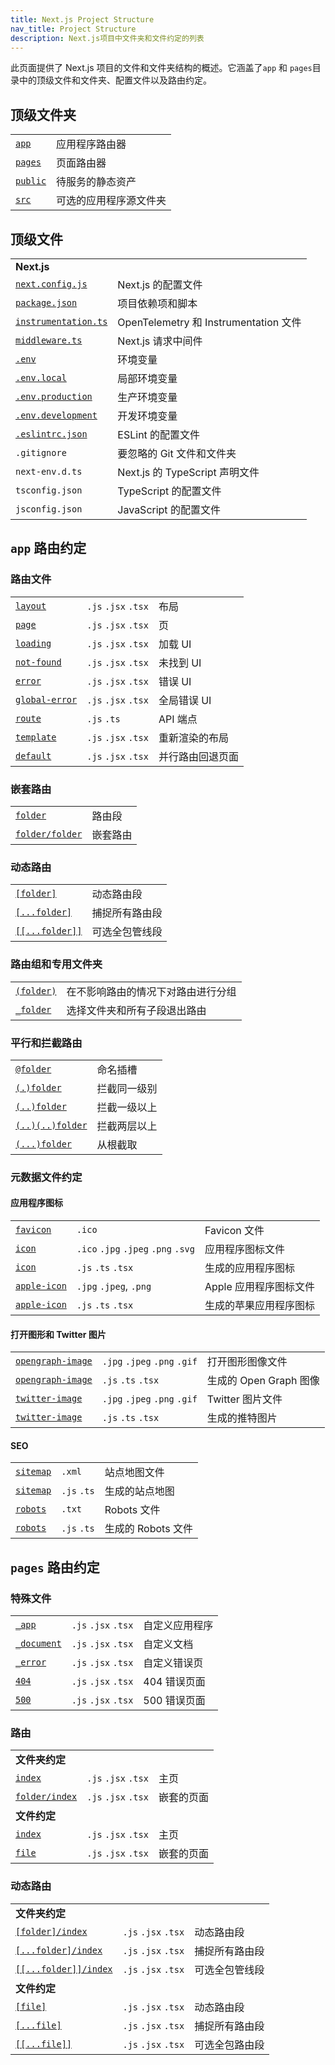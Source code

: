 ```yaml
---
title: Next.js Project Structure
nav_title: Project Structure
description: Next.js项目中文件夹和文件约定的列表
---
```


此页面提供了 Next.js 项目的文件和文件夹结构的概述。它涵盖了`app` 和 `pages`目录中的顶级文件和文件夹、配置文件以及路由约定。

## 顶级文件夹

|                                                                          |                        |
| ------------------------------------------------------------------------ | ---------------------- |
| [`app`](/docs/app/building-your-application/routing)                     | 应用程序路由器         |
| [`pages`](/docs/pages/building-your-application/routing)                 | 页面路由器             |
| [`public`](/docs/app/building-your-application/optimizing/static-assets) | 待服务的静态资产       |
| [`src`](/docs/app/building-your-application/configuring/src-directory)   | 可选的应用程序源文件夹 |

## 顶级文件

|                                                                                             |                                       |
| ------------------------------------------------------------------------------------------- | ------------------------------------- |
| **Next.js**                                                                                 |                                       |
| [`next.config.js`](/docs/app/api-reference/next-config-js)                                  | Next.js 的配置文件                    |
| [`package.json`](/docs/getting-started/installation#manual-installation)                    | 项目依赖项和脚本                      |
| [`instrumentation.ts`](/docs/app/building-your-application/optimizing/instrumentation)      | OpenTelemetry 和 Instrumentation 文件 |
| [`middleware.ts`](/docs/app/building-your-application/routing/middleware)                   | Next.js 请求中间件                    |
| [`.env`](/docs/app/building-your-application/configuring/environment-variables)             | 环境变量                              |
| [`.env.local`](/docs/app/building-your-application/configuring/environment-variables)       | 局部环境变量                          |
| [`.env.production`](/docs/app/building-your-application/configuring/environment-variables)  | 生产环境变量                          |
| [`.env.development`](/docs/app/building-your-application/configuring/environment-variables) | 开发环境变量                          |
| [`.eslintrc.json`](/docs/app/building-your-application/configuring/eslint)                  | ESLint 的配置文件                     |
| `.gitignore`                                                                                | 要忽略的 Git 文件和文件夹             |
| `next-env.d.ts`                                                                             | Next.js 的 TypeScript 声明文件        |
| `tsconfig.json`                                                                             | TypeScript 的配置文件                 |
| `jsconfig.json`                                                                             | JavaScript 的配置文件                 |

## `app` 路由约定

### 路由文件

|                                                                                 |                     |                  |
| ------------------------------------------------------------------------------- | ------------------- | ---------------- |
| [`layout`](/docs/app/api-reference/file-conventions/layout)                     | `.js` `.jsx` `.tsx` | 布局             |
| [`page`](/docs/app/api-reference/file-conventions/page)                         | `.js` `.jsx` `.tsx` | 页               |
| [`loading`](/docs/app/api-reference/file-conventions/loading)                   | `.js` `.jsx` `.tsx` | 加载 UI          |
| [`not-found`](/docs/app/api-reference/file-conventions/not-found)               | `.js` `.jsx` `.tsx` | 未找到 UI        |
| [`error`](/docs/app/api-reference/file-conventions/error)                       | `.js` `.jsx` `.tsx` | 错误 UI          |
| [`global-error`](/docs/app/api-reference/file-conventions/error#global-errorjs) | `.js` `.jsx` `.tsx` | 全局错误 UI      |
| [`route`](/docs/app/api-reference/file-conventions/route)                       | `.js` `.ts`         | API 端点         |
| [`template`](/docs/app/api-reference/file-conventions/template)                 | `.js` `.jsx` `.tsx` | 重新渲染的布局   |
| [`default`](/docs/app/api-reference/file-conventions/default)                   | `.js` `.jsx` `.tsx` | 并行路由回退页面 |

### 嵌套路由

|                                                                              |          |
| ---------------------------------------------------------------------------- | -------- |
| [`folder`](/docs/app/building-your-application/routing#route-segments)       | 路由段   |
| [`folder/folder`](/docs/app/building-your-application/routing#nested-routes) | 嵌套路由 |

### 动态路由

|                                                                                                           |                |
| --------------------------------------------------------------------------------------------------------- | -------------- |
| [`[folder]`](/docs/app/building-your-application/routing/dynamic-routes#convention)                       | 动态路由段     |
| [`[...folder]`](/docs/app/building-your-application/routing/dynamic-routes#catch-all-segments)            | 捕捉所有路由段 |
| [`[[...folder]]`](/docs/app/building-your-application/routing/dynamic-routes#optional-catch-all-segments) | 可选全包管线段 |

### 路由组和专用文件夹

|                                                                                     |                                    |
| ----------------------------------------------------------------------------------- | ---------------------------------- |
| [`(folder)`](/docs/app/building-your-application/routing/route-groups#convention)   | 在不影响路由的情况下对路由进行分组 |
| [`_folder`](/docs/app/building-your-application/routing/colocation#private-folders) | 选择文件夹和所有子段退出路由       |

### 平行和拦截路由

|                                                                                                |              |
| ---------------------------------------------------------------------------------------------- | ------------ |
| [`@folder`](/docs/app/building-your-application/routing/parallel-routes#convention)            | 命名插槽     |
| [`(.)folder`](/docs/app/building-your-application/routing/intercepting-routes#convention)      | 拦截同一级别 |
| [`(..)folder`](/docs/app/building-your-application/routing/intercepting-routes#convention)     | 拦截一级以上 |
| [`(..)(..)folder`](/docs/app/building-your-application/routing/intercepting-routes#convention) | 拦截两层以上 |
| [`(...)folder`](/docs/app/building-your-application/routing/intercepting-routes#convention)    | 从根截取     |

### 元数据文件约定

#### 应用程序图标

|                                                                                                                 |                                     |                        |
| --------------------------------------------------------------------------------------------------------------- | ----------------------------------- | ---------------------- |
| [`favicon`](/docs/app/api-reference/file-conventions/metadata/app-icons#favicon)                                | `.ico`                              | Favicon 文件           |
| [`icon`](/docs/app/api-reference/file-conventions/metadata/app-icons#icon)                                      | `.ico` `.jpg` `.jpeg` `.png` `.svg` | 应用程序图标文件       |
| [`icon`](/docs/app/api-reference/file-conventions/metadata/app-icons#generate-icons-using-code-js-ts-tsx)       | `.js` `.ts` `.tsx`                  | 生成的应用程序图标     |
| [`apple-icon`](/docs/app/api-reference/file-conventions/metadata/app-icons#apple-icon)                          | `.jpg` `.jpeg`, `.png`              | Apple 应用程序图标文件 |
| [`apple-icon`](/docs/app/api-reference/file-conventions/metadata/app-icons#generate-icons-using-code-js-ts-tsx) | `.js` `.ts` `.tsx`                  | 生成的苹果应用程序图标 |

#### 打开图形和 Twitter 图片

|                                                                                                                             |                              |                        |
| --------------------------------------------------------------------------------------------------------------------------- | ---------------------------- | ---------------------- |
| [`opengraph-image`](/docs/app/api-reference/file-conventions/metadata/opengraph-image#opengraph-image)                      | `.jpg` `.jpeg` `.png` `.gif` | 打开图形图像文件       |
| [`opengraph-image`](/docs/app/api-reference/file-conventions/metadata/opengraph-image#generate-images-using-code-js-ts-tsx) | `.js` `.ts` `.tsx`           | 生成的 Open Graph 图像 |
| [`twitter-image`](/docs/app/api-reference/file-conventions/metadata/opengraph-image#twitter-image)                          | `.jpg` `.jpeg` `.png` `.gif` | Twitter 图片文件       |
| [`twitter-image`](/docs/app/api-reference/file-conventions/metadata/opengraph-image#generate-images-using-code-js-ts-tsx)   | `.js` `.ts` `.tsx`           | 生成的推特图片         |

#### SEO

|                                                                                                              |             |                    |
| ------------------------------------------------------------------------------------------------------------ | ----------- | ------------------ |
| [`sitemap`](/docs/app/api-reference/file-conventions/metadata/sitemap#sitemap-files-xml)                     | `.xml`      | 站点地图文件       |
| [`sitemap`](/docs/app/api-reference/file-conventions/metadata/sitemap#generating-a-sitemap-using-code-js-ts) | `.js` `.ts` | 生成的站点地图     |
| [`robots`](/docs/app/api-reference/file-conventions/metadata/robots#static-robotstxt)                        | `.txt`      | Robots 文件        |
| [`robots`](/docs/app/api-reference/file-conventions/metadata/robots#generate-a-robots-file)                  | `.js` `.ts` | 生成的 Robots 文件 |

## `pages` 路由约定

### 特殊文件

|                                                                                                             |                     |                |
| ----------------------------------------------------------------------------------------------------------- | ------------------- | -------------- |
| [`_app`](/docs/pages/building-your-application/routing/custom-app)                                          | `.js` `.jsx` `.tsx` | 自定义应用程序 |
| [`_document`](/docs/pages/building-your-application/routing/custom-document)                                | `.js` `.jsx` `.tsx` | 自定义文档     |
| [`_error`](/docs/pages/building-your-application/routing/custom-error#more-advanced-error-page-customizing) | `.js` `.jsx` `.tsx` | 自定义错误页   |
| [`404`](/docs/pages/building-your-application/routing/custom-error#404-page)                                | `.js` `.jsx` `.tsx` | 404 错误页面   |
| [`500`](/docs/pages/building-your-application/routing/custom-error#500-page)                                | `.js` `.jsx` `.tsx` | 500 错误页面   |

### 路由

|                                                                                                |                     |            |
| ---------------------------------------------------------------------------------------------- | ------------------- | ---------- |
| **文件夹约定**                                                                                 |                     |            |
| [`index`](/docs/pages/building-your-application/routing/pages-and-layouts#index-routes)        | `.js` `.jsx` `.tsx` | 主页       |
| [`folder/index`](/docs/pages/building-your-application/routing/pages-and-layouts#index-routes) | `.js` `.jsx` `.tsx` | 嵌套的页面 |
| **文件约定**                                                                                   |                     |            |
| [`index`](/docs/pages/building-your-application/routing/pages-and-layouts#index-routes)        | `.js` `.jsx` `.tsx` | 主页       |
| [`file`](/docs/pages/building-your-application/routing/pages-and-layouts)                      | `.js` `.jsx` `.tsx` | 嵌套的页面 |

### 动态路由

|                                                                                                                   |                     |                |
| ----------------------------------------------------------------------------------------------------------------- | ------------------- | -------------- |
| **文件夹约定**                                                                                                    |                     |                |
| [`[folder]/index`](/docs/pages/building-your-application/routing/dynamic-routes)                                  | `.js` `.jsx` `.tsx` | 动态路由段     |
| [`[...folder]/index`](/docs/pages/building-your-application/routing/dynamic-routes#catch-all-segments)            | `.js` `.jsx` `.tsx` | 捕捉所有路由段 |
| [`[[...folder]]/index`](/docs/pages/building-your-application/routing/dynamic-routes#optional-catch-all-segments) | `.js` `.jsx` `.tsx` | 可选全包管线段 |
| **文件约定**                                                                                                      |                     |                |
| [`[file]`](/docs/pages/building-your-application/routing/dynamic-routes)                                          | `.js` `.jsx` `.tsx` | 动态路由段     |
| [`[...file]`](/docs/pages/building-your-application/routing/dynamic-routes#catch-all-segments)                    | `.js` `.jsx` `.tsx` | 捕捉所有路由段 |
| [`[[...file]]`](/docs/pages/building-your-application/routing/dynamic-routes#optional-catch-all-segments)         | `.js` `.jsx` `.tsx` | 可选全包路由段 |
